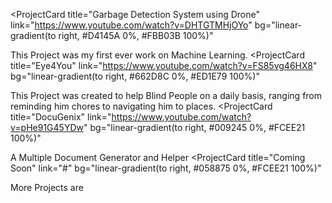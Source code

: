 <ProjectCard
  title="Garbage Detection System using Drone"
  link="https://www.youtube.com/watch?v=DHTGTMHjOYo"
  bg="linear-gradient(to right, #D4145A 0%, #FBB03B 100%)"
>
  This Project was my first ever work on Machine Learning.
</ProjectCard>
<ProjectCard
  title="Eye4You"
  link="https://www.youtube.com/watch?v=FS85vg46HX8"
  bg="linear-gradient(to right, #662D8C 0%, #ED1E79 100%)"
>
  This Project was created to help Blind People on a daily basis, ranging from reminding him chores to navigating him to places.
</ProjectCard>
<ProjectCard
  title="DocuGenix"
  link="https://www.youtube.com/watch?v=pHe91G45YDw"
  bg="linear-gradient(to right, #009245 0%, #FCEE21 100%)"
>
  A Multiple Document Generator and Helper
</ProjectCard>
<ProjectCard
  title="Coming Soon"
  link="#"
  bg="linear-gradient(to right, #058875 0%, #FCEE21 100%)"
>
  More Projects are
</ProjectCard>